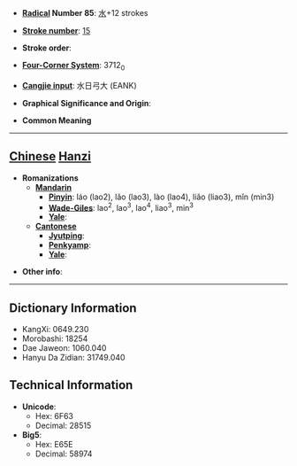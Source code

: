 * '''[[Wiktionary:Chinese radical index| Radical]] Number 85''': [[Wiktionary:Chinese radical index 水|水]]+12 strokes

* '''[[Wiktionary:Chinese total strokes index|Stroke number]]''': [[Wiktionary:Chinese total strokes index 15|15]]

* '''Stroke order''': 

* '''[[Wiktionary:Chinese four corner index|Four-Corner System]]''': 3712<sub>0</sub>

* '''[[Wiktionary:Chinese Cangjie index|Cangjie input]]''': 水日弓大 (EANK)

* '''Graphical Significance and Origin''': 

* '''Common Meaning'''

----

== [[Chinese]] [[Hanzi]] ==

* '''Romanizations'''
** '''[[Mandarin]]'''
*** '''[[Pinyin]]''': láo (lao2), lǎo (lao3), lào (lao4), liǎo (liao3), mǐn (min3)
*** '''[[Wade-Giles]]''': lao<sup>2</sup>, lao<sup>3</sup>, lao<sup>4</sup>, liao<sup>3</sup>, min<sup>3</sup>
*** '''[[Yale]]''': 
** '''[[Cantonese]]'''
*** '''[[Jyutping]]''':
*** '''[[Penkyamp]]''': 
*** '''[[Yale]]''': 

* '''Other info''': 

----

== Dictionary Information ==

* KangXi: 0649.230
* Morobashi: 18254
* Dae Jaweon: 1060.040
* Hanyu Da Zidian: 31749.040

== Technical Information ==

* '''Unicode''':
** Hex: 6F63
** Decimal: 28515
* '''Big5''':
** Hex: E65E
** Decimal: 58974